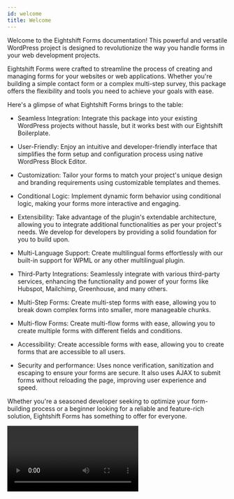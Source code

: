 ```yaml
---
id: welcome
title: Welcome
---
```



Welcome to the Eightshift Forms documentation! This powerful and versatile WordPress project is designed to revolutionize the way you handle forms in your web development projects.

Eightshift Forms were crafted to streamline the process of creating and managing forms for your websites or web applications. Whether you're building a simple contact form or a complex multi-step survey, this package offers the flexibility and tools you need to achieve your goals with ease.

Here's a glimpse of what Eightshift Forms brings to the table:

- Seamless Integration: Integrate this package into your existing WordPress projects without hassle, but it works best with our Eightshift Boilerplate.

- User-Friendly: Enjoy an intuitive and developer-friendly interface that simplifies the form setup and configuration process using native WordPress Block Editor.

- Customization: Tailor your forms to match your project's unique design and branding requirements using customizable templates and themes.

- Conditional Logic: Implement dynamic form behavior using conditional logic, making your forms more interactive and engaging.

- Extensibility: Take advantage of the plugin's extendable architecture, allowing you to integrate additional functionalities as per your project's needs. We develop for developers by providing a solid foundation for you to build upon.

- Multi-Language Support: Create multilingual forms effortlessly with our built-in support for WPML or any other multilingual plugin.

- Third-Party Integrations: Seamlessly integrate with various third-party services, enhancing the functionality and power of your forms like Hubspot, Mailchimp, Greenhouse, and many others.

- Multi-Step Forms: Create multi-step forms with ease, allowing you to break down complex forms into smaller, more manageable chunks.

- Multi-flow Forms: Create multi-flow forms with ease, allowing you to create multiple forms with different fields and conditions.

- Accessibility: Create accessible forms with ease, allowing you to create forms that are accessible to all users.

- Security and performance: Uses nonce verification, sanitization and escaping to ensure your forms are secure. It also uses AJAX to submit forms without reloading the page, improving user experience and speed.

Whether you're a seasoned developer seeking to optimize your form-building process or a beginner looking for a reliable and feature-rich solution, Eightshift Forms has something to offer for everyone.

<Video type='forms' video='intro' useTitle={false} />
